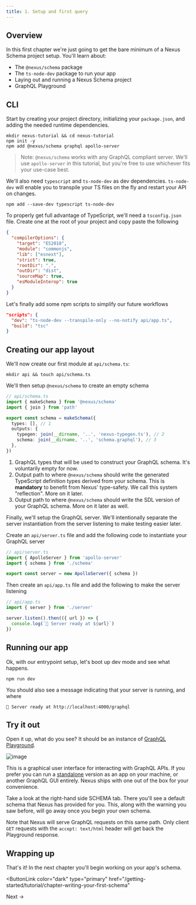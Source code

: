 ```yaml
---
title: 1. Setup and first query
---
```


## Overview

In this first chapter we're just going to get the bare minimum of a Nexus Schema project setup. You'll learn about:

- The `@nexus/schema` package
- The `ts-node-dev` package to run your app
- Laying out and running a Nexus Schema project
- GraphQL Playground

## CLI

Start by creating your project directory, initializing your `package.json`, and adding the needed runtime dependencies.

```bash-symbol
mkdir nexus-tutorial && cd nexus-tutorial
npm init -y
npm add @nexus/schema graphql apollo-server
```

> Note: `@nexus/schema` works with any GraphQL compliant server. We'll use `apollo-server` in this tutorial, but you're free to use whichever fits your use-case best.

We'll also need `typescript` and `ts-node-dev` as dev dependencies. `ts-node-dev` will enable you to transpile your TS files on the fly and restart your API on changes.

```bash-symbol
npm add --save-dev typescript ts-node-dev
```

To properly get full advantage of TypeScript, we'll need a `tsconfig.json` file. Create one at the root of your project and copy paste the following

```json
{
  "compilerOptions": {
    "target": "ES2018",
    "module": "commonjs",
    "lib": ["esnext"],
    "strict": true,
    "rootDir": ".",
    "outDir": "dist",
    "sourceMap": true,
    "esModuleInterop": true
  }
}
```

Let's finally add some npm scripts to simplify our future workflows

```json
"scripts": {
  "dev": "ts-node-dev --transpile-only --no-notify api/app.ts",
  "build": "tsc"
}
```

## Creating our app layout

We'll now create our first module at `api/schema.ts`:

```bash-symbol
mkdir api && touch api/schema.ts
```

We'll then setup `@nexus/schema` to create an empty schema

```ts
// api/schema.ts
import { makeSchema } from '@nexus/schema'
import { join } from 'path'

export const schema = makeSchema({
  types: [], // 1
  outputs: {
    typegen: join(__dirname, '..', 'nexus-typegen.ts'), // 2
    schema: join(__dirname, '..', 'schema.graphql'), // 3
  },
})
```

1. GraphQL types that will be used to construct your GraphQL schema. It's voluntarily empty for now.
1. Output path to where `@nexus/schema` should write the generated TypeScript definition types derived from your schema. This is **mandatory** to benefit from Nexus' type-safety. We call this system "reflection". More on it later.
1. Output path to where `@nexus/schema` should write the SDL version of your GraphQL schema. More on it later as well.

Finally, we'll setup the GraphQL server. We'll intentionally separate the server instantiation from the server listening to make testing easier later.

Create an `api/server.ts` file and add the following code to instantiate your GraphQL server

```ts
// api/server.ts
import { ApolloServer } from 'apollo-server'
import { schema } from './schema'

export const server = new ApolloServer({ schema })
```

Then create an `api/app.ts` file and add the following to make the server listening

```ts
// api/app.ts
import { server } from './server'

server.listen().then(({ url }) => {
  console.log(`🚀 Server ready at ${url}`)
})
```

## Running our app

Ok, with our entrypoint setup, let's boot up dev mode and see what happens.

```bash-symbol
npm run dev
```

You should also see a message indicating that your server is running, and where

```bash-symbol
🚀 Server ready at http://localhost:4000/graphql
```

## Try it out

Open it up, what do you see? It should be an instance of [GraphQL Playground](https://github.com/graphql/graphql-playground).

![image](https://user-images.githubusercontent.com/284476/83534302-ae1b7d00-a4be-11ea-9a13-2665bf152e2a.png)

This is a graphical user interface for interacting with GraphQL APIs. If you prefer you can run a [standalone](https://www.electronjs.org/apps/graphql-playground) version as an app on your machine, or another GraphQL GUI entirely. Nexus ships with one out of the box for your convenience.

Take a look at the right-hand side SCHEMA tab. There you'll see a default schema that Nexus has provided for you. This, along with the warning you saw before, will go away once you begin your own schema.

Note that Nexus will serve GraphQL requests on this same path. Only client `GET` requests with the `accept: text/html` header will get back the Playground response.

## Wrapping up

That's it! In the next chapter you'll begin working on your app's schema.

<ButtonLink
  color="dark"
  type="primary"
  href="/getting-started/tutorial/chapter-writing-your-first-schema"
>
  Next &rarr;
</ButtonLink>
